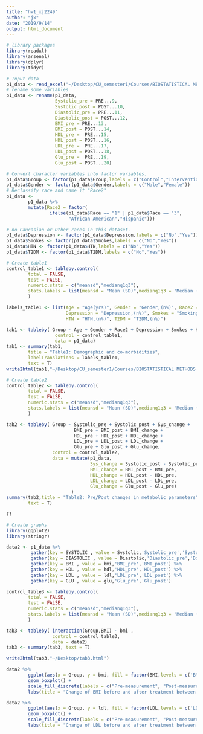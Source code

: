 ```yaml
---
title: "hw1_xj2249"
author: "jx"
date: "2019/9/14"
output: html_document
---
```


```r

# library packages
library(readxl)
library(arsenal)
library(dplyr)
library(tidyr)

# Input data
p1_data <- read_excel("~/Desktop/CU_semester1/Courses/BIOSTATISTICAL METHODS I/hw/HW 1/Exercise.xlsx",skip = 1)
# rename some variables
p1_data <- rename(p1_data,
                  Systolic_pre = PRE...9,
                  Systolic_post = POST...10,
                  Diastolic_pre = PRE...11,
                  Diastolic_post = POST...12,
                  BMI_pre = PRE...13,
                  BMI_post = POST...14,
                  HDL_pre =  PRE...15,
                  HDL_post = POST...16,
                  LDL_pre =  PRE...17,
                  LDL_post = POST...18,
                  Glu_pre =  PRE...19,
                  Glu_post = POST...20)

# Convert character variables into factor variables. 
p1_data$Group <- factor(p1_data$Group,labels = c("Control","Intervention"))
p1_data$Gender <- factor(p1_data$Gender,labels = c("Male","Female"))
# Reclassify race and name it "Race2"
p1_data <- 
        p1_data %>% 
        mutate(Race2 = factor(
                ifelse(p1_data$Race == "1" | p1_data$Race == "3",
                       "African American","Hispanic")))

# no Caucasian or Other races in this dataset.
p1_data$Depression <- factor(p1_data$Depression,labels = c("No","Yes"))
p1_data$Smokes <- factor(p1_data$Smokes,labels = c("No","Yes"))
p1_data$HTN <- factor(p1_data$HTN,labels = c("No","Yes"))
p1_data$T2DM <- factor(p1_data$T2DM,labels = c("No","Yes"))

# Create table1
control_table1 <- tableby.control(
        total = FALSE,
        test = FALSE,
        numeric.stats = c("meansd","medianq1q3"),
        stats.labels = list(meansd = "Mean (SD)",medianq1q3 = "Median (Q1, Q3)"),
        ) 

labels_table1 <- list(Age = "Age(yrs)", Gender = "Gender,(n%)", Race2 = "Race,(n%)",
                      Depression = "Depression,(n%)", Smokes = "Smoking,(n%)",
                      HTN = "HTN,(n%)", T2DM = "T2DM,(n%)")

tab1 <- tableby( Group ~ Age + Gender + Race2 + Depression + Smokes + HTN + T2DM ,
                  control = control_table1,
                  data = p1_data)
tab1 <- summary(tab1,
        title = "Table1: Demographic and co-morbidities", 
        labelTranslations = labels_table1,
        text = T)
write2html(tab1,"~/Desktop/CU_semester1/Courses/BIOSTATISTICAL METHODS I/P8130_HW_xj2249/tab1.html")
```


```r
# Create table2
control_table2 <- tableby.control(
        total = FALSE,
        test = FALSE,
        numeric.stats = c("meansd","medianq1q3"),
        stats.labels = list(meansd = "Mean (SD)",medianq1q3 = "Median (Q1, Q3)"),
        ) 

tab2 <- tableby( Group ~ Systolic_pre + Systolic_post + Sys_change + 
                         BMI_pre + BMI_post + BMI_change +
                         HDL_pre + HDL_post + HDL_change +
                         LDL_pre + LDL_post + LDL_change +
                         Glu_pre + Glu_post + Glu_change,
                 control = control_table2,
                 data = mutate(p1_data,
                               Sys_change = Systolic_post - Systolic_pre,
                               BMI_change = BMI_post - BMI_pre,
                               HDL_change = HDL_post - HDL_pre,
                               LDL_change = LDL_post - LDL_pre,
                               Glu_change = Glu_post - Glu_pre)
                        )
summary(tab2,title = "Table2: Pre/Post changes in metabolic parameters", 
        text = T)

??

```

```r
# Create graphs
library(ggplot2)
library(stringr)

data2 <- p1_data %>%
         gather(key = SYSTOLIC , value = Systolic,'Systolic_pre','Systolic_post') %>% 
         gather(key = DIASTOLIC , value = Diastolic,'Diastolic_pre','Diastolic_post') %>% 
         gather(key = BMI , value = bmi,'BMI_pre','BMI_post') %>% 
         gather(key = HDL , value = hdl,'HDL_pre','HDL_post') %>% 
         gather(key = LDL , value = ldl,'LDL_pre','LDL_post') %>% 
         gather(key = GLU , value = glu,'Glu_pre','Glu_post') 

control_table3 <- tableby.control(
        total = FALSE,
        test = FALSE,
        numeric.stats = c("meansd","medianq1q3"),
        stats.labels = list(meansd = "Mean (SD)",medianq1q3 = "Median (Q1, Q3)"),
        ) 

tab3 <- tableby( interaction(Group,BMI) ~ bmi ,
                 control = control_table3,
                 data = data2)
tab3 <- summary(tab3, text = T)

write2html(tab3,"~/Desktop/tab3.html")

data2 %>% 
        ggplot(aes(x = Group, y = bmi, fill = factor(BMI,levels = c('BMI_pre','BMI_post')))) + 
        geom_boxplot() + 
        scale_fill_discrete(labels = c("Pre-measurement", "Post-measurement")) + 
        labs(title = "Change of BMI before and after treatment between groups",y = "BMI" ,fill = "")

data2 %>% 
        ggplot(aes(x = Group, y = ldl, fill = factor(LDL,levels = c('LDL_pre','LDL_post')))) + 
        geom_boxplot() + 
        scale_fill_discrete(labels = c("Pre-measurement", "Post-measurement")) + 
        labs(title = "Change of LDL before and after treatment between groups",y = "LDL" ,fill = "")




```


